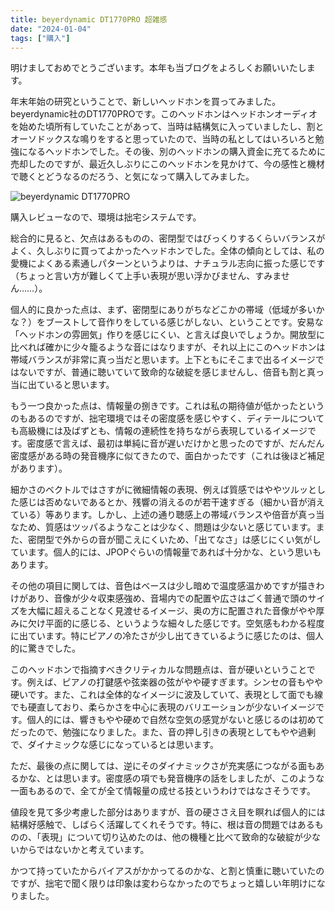 ```yaml
---
title: beyerdynamic DT1770PRO 超雑感
date: "2024-01-04"
tags: ["購入"]
---
```


明けましておめでとうございます。本年も当ブログをよろしくお願いいたします。

年末年始の研究ということで、新しいヘッドホンを買ってみました。beyerdynamic社のDT1770PROです。このヘッドホンはヘッドホンオーディオを始めた頃所有していたことがあって、当時は結構気に入っていましたし、割とオーソドックスな鳴りをすると思っていたので、当時の私としてはいろいろと勉強になるヘッドホンでした。その後、別のヘッドホンの購入資金に充てるために売却したのですが、最近久しぶりにこのヘッドホンを見かけて、今の感性と機材で聴くとどうなるのだろう、と気になって購入してみました。

![beyerdynamic DT1770PRO](/images/posts/20240104_dt1770pro.jpg)

購入レビューなので、環境は拙宅システムです。

総合的に見ると、欠点はあるものの、密閉型ではびっくりするくらいバランスがよく、久しぶりに買ってよかったヘッドホンでした。全体の傾向としては、私の愛機によくある素通しパターンというよりは、ナチュラル志向に振った感じです（ちょっと言い方が難しくて上手い表現が思い浮かびません、すみません……）。

個人的に良かった点は、まず、密閉型にありがちなどこかの帯域（低域が多いかな？）をブーストして音作りをしている感じがしない、ということです。安易な「ヘッドホンの雰囲気」作りを感じにくい、と言えば良いでしょうか。開放型に比べれば確かに少々籠るような音にはなりますが、それ以上にこのヘッドホンは帯域バランスが非常に真っ当だと思います。上下ともにそこまで出るイメージではないですが、普通に聴いていて致命的な破綻を感じませんし、倍音も割と真っ当に出ていると思います。

もう一つ良かった点は、情報量の捌きです。これは私の期待値が低かったというのもあるのですが、拙宅環境ではその密度感を感じやすく、ディテールについても高級機には及ばずとも、情報の連続性を持ちながら表現しているイメージです。密度感で言えば、最初は単純に音が遅いだけかと思ったのですが、だんだん密度感がある時の発音機序に似てきたので、面白かったです（これは後ほど補足があります）。

細かさのベクトルではさすがに微細情報の表現、例えば質感ではややツルッとした感じは否めないであるとか、残響の消えるのが若干速すぎる（細かい音が消えている）等あります。しかし、上述の通り聴感上の帯域バランスや倍音が真っ当なため、質感はツッパるようなことは少なく、問題は少ないと感じています。また、密閉型で外からの音が聞こえにくいため、「出てなさ」は感じにくい気がしています。個人的には、JPOPぐらいの情報量であれば十分かな、という思いもあります。

その他の項目に関しては、音色はベースは少し暗めで温度感温かめですが描きわけがあり、音像が少々収束感強め、音場内での配置や広さはごく普通で頭のサイズを大幅に超えることなく見渡せるイメージ、奥の方に配置された音像がやや厚みに欠け平面的に感じる、というような細々した感じです。空気感もわかる程度に出ています。特にピアノの冷たさが少し出てきているように感じたのは、個人的に驚きでした。

このヘッドホンで指摘すべきクリティカルな問題点は、音が硬いということです。例えば、ピアノの打鍵感や弦楽器の弦がやや硬すぎます。シンセの音もやや硬いです。また、これは全体的なイメージに波及していて、表現として面でも線でも硬直しており、柔らかさを中心に表現のバリエーションが少ないイメージです。個人的には、響きもやや硬めで自然な空気の感覚がないと感じるのは初めてだったので、勉強になりました。また、音の押し引きの表現としてもやや過剰で、ダイナミックな感じになっているとは思います。

ただ、最後の点に関しては、逆にそのダイナミックさが充実感につながる面もあるかな、とは思います。密度感の項でも発音機序の話をしましたが、このような一面もあるので、全てが全て情報量の成せる技というわけではなさそうです。

値段を見て多少考慮した部分はありますが、音の硬ささえ目を瞑れば個人的には結構好感触で、しばらく活躍してくれそうです。特に、根は音の問題ではあるものの、「表現」について切り込めたのは、他の機種と比べて致命的な破綻が少ないからではないかと考えています。

かつて持っていたからバイアスがかかってるのかな、と割と慎重に聴いていたのですが、拙宅で聞く限りは印象は変わらなかったのでちょっと嬉しい年明けになりました。

